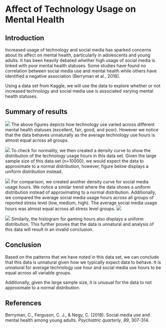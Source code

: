# Affect of Technology Usage on Mental Health

## Introduction

Increased usage of technology and social media has sparked concerns about its affect on mental health, particularly in adolescents and young adults. It has been heavily debated whether high usage of social media is linked with poor mental health statuses. Some studies have found no correlation between social media use and mental health while others have identified a negative association (Berryman et al., 2018).

Using a data set from Kaggle, we will use the data to explore whether or not increased technology and social media use is associated varying mental health statuses.

## Summary of results

![](./figures/Tech_boxplot.png) The above figures depicts how technology use varied across different mental health statuses (excellent, fair, good, and poor). However we notice that the data behaves unnaturally as the average technology use hours is almost equal across all groups.

![](./figures/tech_hours_density.png) To check for normality, we then created a density curve to show the distribution of the technology usage hours in this data set. Given the large sample size of this data set (n=10000), we would expect the data to approximate to a normal distribution, however, figure below displays a uniform distribution instead.

![](./figures/sm_density.png) For comparison, we created another density curve for social media usage hours. We notice a similar trend where the data shows a uniform distribution instead of approximating to a normal distribution. Additionally, we compared the average social media usage hours across all groups of reported stress level (low, medium, high). The average social media usage hours was almost equal across all stress level groups. ![](./figures/SM_boxplot.png)

![](./figures/gaming_hist.png) Similarly, the histogram for gaming hours also displays a uniform distribution. This further proves that the data is unnatural and analysis of this data will result in an invalid conclusion.

## Conclusion

Based on the patterns that we have noted in this data set, we can conclude that this data is unnatural given how we typically expect data to behave. It is unnatural for average technology use hour and social media use hours to be equal across all variable groups.

Additionally, given the large sample size, it is unusual for the data to not approximate to a normal distribution.

## References

Berryman, C., Ferguson, C. J., & Negy, C. (2018). Social media use and mental health among young adults. *Psychiatric quarterly*, *89*, 307-314.
